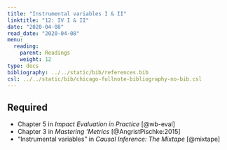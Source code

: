 ```yaml
---
title: "Instrumental variables I & II"
linktitle: "12: IV I & II"
date: "2020-04-08"
read_date: "2020-04-08"
menu:
  reading:
    parent: Readings
    weight: 12
type: docs
bibliography: ../../static/bib/references.bib
csl: ../../static/bib/chicago-fullnote-bibliography-no-bib.csl
---
```


## Required

- <i class="fas fa-book"></i> Chapter 5 in *Impact Evaluation in Practice* [@wb-eval]
- <i class="fas fa-book"></i> Chapter 3 in *Mastering 'Metrics* [@AngristPischke:2015]
- <i class="fas fa-book"></i> "Instrumental variables" in *Causal Inference: The Mixtape* [@mixtape]

